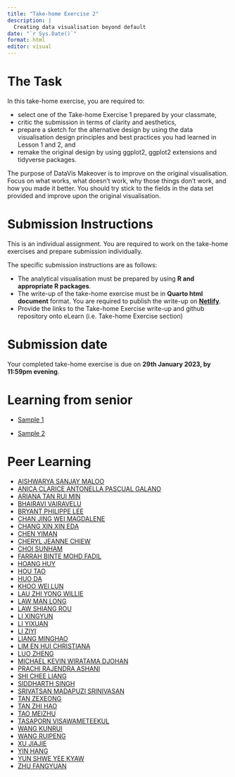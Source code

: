 ```yaml
---
title: "Take-home Exercise 2"
description: |
  Creating data visualisation beyond default
date: "`r Sys.Date()`"
format: html
editor: visual
---
```


# The Task

In this take-home exercise, you are required to:

-   select one of the Take-home Exercise 1 prepared by your classmate,
-   critic the submission in terms of clarity and aesthetics,
-   prepare a sketch for the alternative design by using the data visualisation design principles and best practices you had learned in Lesson 1 and 2, and
-   remake the original design by using ggplot2, ggplot2 extensions and tidyverse packages.

The purpose of DataVis Makeover is to improve on the original visualisation. Focus on what works, what doesn't work, why those things don't work, and how you made it better. You should try stick to the fields in the data set provided and improve upon the original visualisation.

# Submission Instructions

This is an individual assignment. You are required to work on the take-home exercises and prepare submission individually.

The specific submission instructions are as follows:

-   The analytical visualisation must be prepared by using **R and appropriate R packages**.
-   The write-up of the take-home exercise must be in **Quarto html document** format. You are required to publish the write-up on [**Netlify**](https://www.netlify.com/).
-   Provide the links to the Take-home Exercise write-up and github repository onto eLearn (i.e. Take-home Exercise section)

# Submission date

Your completed take-home exercise is due on **29th January 2023, by 11:59pm evening**.

# Learning from senior

-   [Sample 1](https://leslielong-da.netlify.app/posts/2022-04-25-takehome2/)

-   [Sample 2](https://raveenaclr.netlify.app/th_ex/th_ex2.html)

# Peer Learning

-   [AISHWARYA SANJAY MALOO](https://isss608-ay-2022-23-aishwaryamaloo.netlify.app/take-home_ex/take-home_ex02/take-home_ex02)
-   [ANICA CLARICE ANTONELLA PASCUAL GALANO](https://acapvisualano.netlify.app/take-home_ex/take-home_ex2/take-home_ex2)
-   [ARIANA TAN RUI MIN](https://arianatan-jan23isss608.netlify.app/takehome_ex/takehome_ex_02/takehome_ex_02)
-   [BHAIRAVI VAIRAVELU](https://isss608-ay2022-23t2-vb.netlify.app/take_home_ex/take_home_ex02/take_home_ex02)
-   [BRYANT PHILIPPE LEE](https://isss608-2023-bsl.netlify.app/take-home_ex/take-home_ex02)
-   [CHAN JING WEI MAGDALENE](https://magdalenechan-iss608.netlify.app/take_home_ex/take_home_ex02/take_home_ex02)
-   [CHANG XIN XIN EDA](https://isss608-edachang.netlify.app/take-home_ex/take-home_ex02/take-home_ex02)
-   [CHEN YIMAN](https://yimanchen-isss608.netlify.app/takehome/takehome02/takehome2)
-   [CHERYL JEANNE CHIEW](https://cheryljeanne-isss608-ay2223.netlify.app/take-home_ex/take-home_ex02/take-home_ex02)
-   [CHOI SUNHAM](https://aashleychoii.netlify.app/take-home-exercise/take-home-exercise_02)
-   [FARRAH BINTE MOHD FADIL](https://farrahmf.netlify.app/take-home_ex/take-home_ex02/take-home_ex02)
-   [HOANG HUY](https://isss608-thomashoang.netlify.app/takehomeex/takehomeex02)
-   [HOU TAO](https://isss608-vaa-ht.netlify.app/takehome_ex/takehome_ex02/takehome_ex02)
-   [HUO DA](https://isss608-ay2022-23-huoda.netlify.app/take-home_ex/take-home_ex02/take-home_ex02)
-   [KHOO WEI LUN](https://isss608-khooweilun.netlify.app/take-home_ex/take-home_ex02/take-home_ex02)
-   [LAU ZHI YONG WILLIE](https://isss608-willielau.netlify.app/take-home_ex/take-home_ex02/take-home_ex02)
-   [LAW MAN LONG](https://mllaw-isss608-ay21-22jan.netlify.app/take-home_ex/take-home_ex02/take-home_ex02)
-   [LAW SHIANG ROU](https://isss608-shiangrou.netlify.app/take_home_exercise/take_home_exercise_2/take_home_exercise_2)
-   [LI XINGYUN](https://isss608-lixingyun.netlify.app/takehomeexercises/exercise2/exercise2)
-   [LI YIXUAN](https://isss608-daisy.netlify.app/)
-   [LI ZIYI](https://visual-analytics-applications-lzy.netlify.app/take-home_ex/ex02/take-home_ex02)
-   [LIANG MINGHAO](https://isss608-2023-minghao.netlify.app/takehome_2/takehome_2.html)
-   [LIM EN HUI CHRISTIANA](https://visualanalytics-christianalim-jan2023.netlify.app/take%20home%20exercises/take-home-exercise-2)
-   [LUO ZHENG](https://zoeluvrisss608.netlify.app/take-home_ex/take-home_ex02/take-home_ex02)
-   [MICHAEL KEVIN WIRATAMA DJOHAN](https://isss608-michaeldj.netlify.app/take-home_ex/take-home_ex02/take-home_ex02)
-   [PRACHI RAJENDRA ASHANI](https://isss608-ay2022-23-prachi.netlify.app/take-home_ex/take-home_ex02/take-home_ex02)
-   [SHI CHEE LIANG](https://isss608scl.netlify.app/takehomeex/takehomeex02/takehomeex02)
-   [SIDDHARTH SINGH](https://siddharthsingh-isss608-ay2022-23t1.netlify.app/take-home_ex/take-home_ex02/take-home_ex02)
-   [SRIVATSAN MADAPUZI SRINIVASAN](https://vaa-mssri-2022-23.netlify.app/take-home_ex/take-home_ex02/take-home_ex02)
-   [TAN ZEXEONG](https://visual-analytics-jephostan.netlify.app/takehome/th_ex2/th_ex2)
-   [TAN ZHI HAO](https://isss608-ay2022-23t2-tanzhihao.netlify.app/take-home_ex/take-home_ex02/take-home_ex02)
-   [TAO MEIZHU](https://isss608-vaa-meizhu.netlify.app/take-home%20exercise/take-home%20exercise%202/take-home%20exercise%202)
-   [TASAPORN VISAWAMETEEKUL](https://isss608-tasapornv.netlify.app/take-home_ex/take-home_ex02/take-home_ex02)
-   [WANG KUNRUI]()
-   [WANG RUIPENG](https://isss608-rp.netlify.app/take-home_ex/take-home_ex02/take-home_ex02)
-   [XU JIAJIE](https://isss608-ay2022-23t1.netlify.app/take-home_ex/takehome_ex02/takehome_ex02)
-   [YIN HANG](https://isss608-ay2022-23t2.netlify.app/take-home_ex/take-home_ex02/take-home_ex02)
-   [YUN SHWE YEE KYAW](https://isss608-vaa-2022.netlify.app/take-home_ex/take-home_ex02/take-home_ex02)
-   [ZHU FANGYUAN](https://608vaa.netlify.app/take-home_ex2/take-home_ex2)
